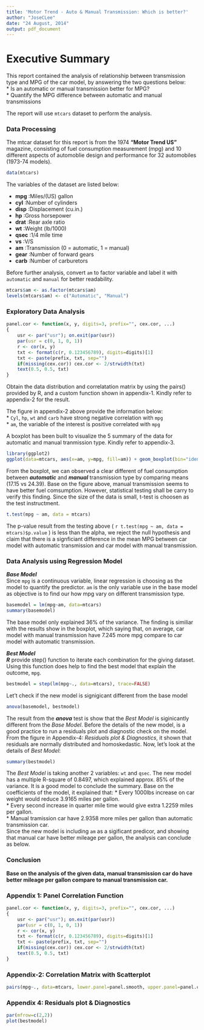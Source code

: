 ```yaml
---
title: 'Motor Trend - Auto & Manual Transmission: Which is better?'
author: "JoseCLee"
date: "24 August, 2014"
output: pdf_document
---
```

# Executive Summary   

This report contained the analysis of relationship between transmission type and MPG of the car model, by answering the two questions below:  
* Is an automatic or manual transmission better for MPG?  
* Quantify the MPG difference between automatic and manual transmissions  

The report will use ```mtcars``` dataset to perform the analysis. 
   
### Data Processing
The mtcar dataset for this report is from the 1974 __"Motor Trend US"__ magazine, consisting of fuel consumption measurement (mpg) and 10 different aspects of automoblie design and performance for 32 automobiles (1973-74 models).

```r
data(mtcars)
```
   
The variables of the dataset are listed below:

 * __mpg__      :Miles/(US) gallon  
 * __cyl__      :Number of cylinders  
 * __disp__     :Displacement (cu.in.)  
 * __hp__       :Gross horsepower  
 * __drat__     :Rear axle ratio  
 * __wt__       :Weight (lb/1000)  
 * __qsec__     :1/4 mile time  
 * __vs__       :V/S  
 * __am__       :Transmission (0 = automatic, 1 = manual)  
 * __gear__     :Number of forward gears  
 * __carb__     :Number of carburetors  

Before further analysis, convert ```am``` to factor variable and label it with ```automatic``` and ```manual``` for better readability.   
``` r
mtcars$am <- as.factor(mtcars$am)
levels(mtcars$am) <- c("Automatic", "Manual")
```

###  Exploratory Data Analysis
``` r
panel.cor <- function(x, y, digits=3, prefix="", cex.cor, ...)
{
    usr <- par("usr"); on.exit(par(usr))
    par(usr = c(0, 1, 0, 1))
    r <- cor(x, y)
    txt <- format(c(r, 0.123456789), digits=digits)[1]
    txt <- paste(prefix, txt, sep="")
    if(missing(cex.cor)) cex.cor <- 2/strwidth(txt)
    text(0.5, 0.5, txt)
}
```
   
Obtain the data distribution and  correlatation matrix by using the pairs() provided by R, and a custom function shown in appendix-1. Kindly refer to appendix-2 for the result.

The figure in appendix-2 above provide the information below:   
* ```Cyl```, ```hp```, ```wt``` and ```carb``` have strong negative correlation with ```mpg```   
* ```am```, the variable of the interest is positive correlated with ```mpg```

A boxplot has been built to visualize the 5 summary of the data for automatic and manual tranmission type. Kindly refer to appendix-3.      
``` r
library(ggplot2)
ggplot(data=mtcars, aes(x=am, y=mpg, fill=am)) + geom_boxplot(bin="identity") + xlab("Transmission") + ylab("Miles/(US) gallon") + ggtitle("Mpg by Transmission Type") + stat_summary(fun.y=mean, colour="black", geom="text", show_guide = FALSE, vjust=-0.5, aes( label=round(..y.., digits=3)))
```
   
From the boxplot, we can observed a clear different of fuel consumption between ___automatic___ and ___manual___ transmission type by comparing means (17.15 vs 24.39). Base on the figure above, manual transmission seems to have better fuel comsumption. However, statistical testing shall be carry to verify this finding. Since the size of the data is small, t-test is choosen as the test instructment.

``` r
t.test(mpg ~ am, data = mtcars)
```
   
The p-value result from the testing above ( `r t.test(mpg ~ am, data = mtcars)$p.value` ) is less than the alpha, we reject the null hypothesis and claim that there is a signficiant difference in the mean MPG between car model with automatic transmission and car model with manual transmission.  

### Data Analysis using Regression Model
___Base Model___    
Since ```mpg``` is a continuous variable, linear regression is choosing as the model to quantify the predictor. 
```am``` is the only variable use in the base model as objective is to find our how mpg vary on different transmission type.  
``` r
basemodel = lm(mpg~am, data=mtcars)
summary(basemodel)
```

The base model only explained 36% of the variance. The finding is similiar with the results show in the boxplot, which saying that, on average, car model with manual transmission have 7.245 more mpg compare to car model with automatic transmission. 

___Best Model___   
___R___ provide step() function to iterate each combination for the giving dataset. Using this function does help to find the best model that explain the outcome, ```mpg```.  
```r
bestmodel = step(lm(mpg~., data=mtcars), trace=FALSE)
```
Let't check if the new model is signigicant different from the base model
``` r
anova(basemodel, bestmodel)
```
The result from the ___anova___ test is show that the _Best Model_ is siginicantly different from the _Base Model_. Before the details of the new model, is a good practice to run a residuals plot and diagnostic check on the model. 
From the figure in Appendix-4: _Residuals plot & Diagnostics_, it shown that residuals are normally distributed and homoskedastic. 
Now, let's look at the details of _Best Model_:   
```r
summary(bestmodel)
```
The _Best Model_ is taking another 2 variables: ```wt``` and ```qsec```. The new model has a multiple R-square of 0.8497, which explained approx. 85% of the variance. It is a good model to conclude the summary. Base on the coefficients of the model, it explained that:
* Every 1000lbs increase on car weight would reduce 3.9165 miles per gallon.   
* Every second increase in quarter mile time would give extra 1.2259 miles per gallon.   
* Manual tramission car have 2.9358 more miles per gallon than automatic transmission car.   
Since the new model is including ```am``` as a sigificant predicor, and showing that manual car have better mileage per gallon, the analysis can conclude as below.

### Conclusion
__Base on the analysis of the given data, manual transmission car do have better mileage per gallon compare to manual transmission car.__   
   
### Appendix 1: Panel Correlation Function
``` r
panel.cor <- function(x, y, digits=3, prefix="", cex.cor, ...)
{
    usr <- par("usr"); on.exit(par(usr))
    par(usr = c(0, 1, 0, 1))
    r <- cor(x, y)
    txt <- format(c(r, 0.123456789), digits=digits)[1]
    txt <- paste(prefix, txt, sep="")
    if(missing(cex.cor)) cex.cor <- 2/strwidth(txt)
    text(0.5, 0.5, txt)
}
```

### Appendix-2: Correlation Matrix with Scatterplot   
``` r
pairs(mpg~., data=mtcars, lower.panel=panel.smooth, upper.panel=panel.cor, pch=20, main="Motor Trend Cars Scatterplot Matrix")
``` 
   
   
### Appendix 4: Residuals plot & Diagnostics
``` r
par(mfrow=c(2,2))    
plot(bestmodel)
```